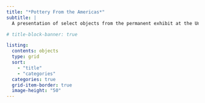 ```yaml
---
title: "*Pottery From the Americas*"
subtitle: |
  A presentation of select objects from the permanent exhibit at the University Museum.

# title-block-banner: true

listing:
  contents: objects
  type: grid
  sort:
    - "title"
    - "categories"
  categories: true
  grid-item-border: true
  image-height: "50"
---
```



